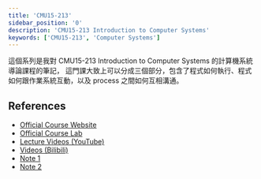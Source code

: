 ```yaml
---
title: 'CMU15-213'
sidebar_position: '0'
description: 'CMU15-213 Introduction to Computer Systems'
keywords: ['CMU15-213', 'Computer Systems']
---
```


這個系列是我對 CMU15-213 Introduction to Computer Systems 的計算機系統導論課程的筆記，
這門課大致上可以分成三個部分，包含了程式如何執行、程式如何跟作業系統互動，以及 process 之間如何互相溝通。

## References

- [Official Course Website](https://www.cs.cmu.edu/~213/index.html)
- [Official Course Lab](https://csapp.cs.cmu.edu/3e/labs.html)
- [Lecture Videos (YouTube)](https://www.youtube.com/watch?v=ScMxnXq6fbI&list=PLcQU3vbfgCc9sVAiHf5761UUApjZ3ZD3x)
- [Videos (Bilibili)](https://www.bilibili.com/video/BV1cD4y1D7uR/?vd_source=0b8d45cc2260b9a7a9d948d819ac16f3)
- [Note 1](https://hackmd.io/@sysprog/CSAPP/https%3A%2F%2Fhackmd.io%2Fs%2FSJ7V-qikG)
- [Note 2](https://fengmuzi2003.gitbook.io/csapp3e)
